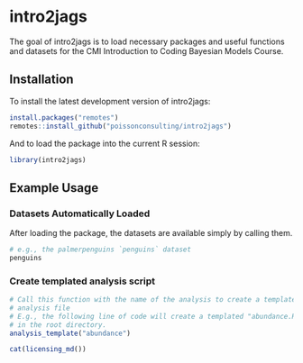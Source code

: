 
# intro2jags

<!-- badges: start -->
<!-- badges: end -->

The goal of intro2jags is to load necessary packages and useful functions and datasets for the CMI Introduction to Coding Bayesian Models Course.

## Installation

To install the latest development version of intro2jags:

```r
install.packages("remotes")
remotes::install_github("poissonconsulting/intro2jags")
```

And to load the package into the current R session:

```r
library(intro2jags)
```

## Example Usage

### Datasets Automatically Loaded

After loading the package, the datasets are available simply by calling them.

``` r
# e.g., the palmerpenguins `penguins` dataset
penguins
```

### Create templated analysis script

```r
# Call this function with the name of the analysis to create a templated 
# analysis file
# E.g., the following line of code will create a templated "abundance.R" file
# in the root directory.
analysis_template("abundance")
```


```r
cat(licensing_md())
```
